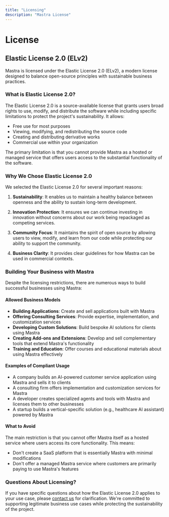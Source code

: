 ```yaml
---
title: "Licensing"
description: "Mastra License"
---
```


# License

## Elastic License 2.0 (ELv2)

Mastra is licensed under the Elastic License 2.0 (ELv2), a modern license designed to balance open-source principles with sustainable business practices.

### What is Elastic License 2.0?

The Elastic License 2.0 is a source-available license that grants users broad rights to use, modify, and distribute the software while including specific limitations to protect the project's sustainability. It allows:

- Free use for most purposes
- Viewing, modifying, and redistributing the source code
- Creating and distributing derivative works
- Commercial use within your organization

The primary limitation is that you cannot provide Mastra as a hosted or managed service that offers users access to the substantial functionality of the software.

### Why We Chose Elastic License 2.0

We selected the Elastic License 2.0 for several important reasons:

1. **Sustainability**: It enables us to maintain a healthy balance between openness and the ability to sustain long-term development.

2. **Innovation Protection**: It ensures we can continue investing in innovation without concerns about our work being repackaged as competing services.

3. **Community Focus**: It maintains the spirit of open source by allowing users to view, modify, and learn from our code while protecting our ability to support the community.

4. **Business Clarity**: It provides clear guidelines for how Mastra can be used in commercial contexts.

### Building Your Business with Mastra

Despite the licensing restrictions, there are numerous ways to build successful businesses using Mastra:

#### Allowed Business Models

- **Building Applications**: Create and sell applications built with Mastra
- **Offering Consulting Services**: Provide expertise, implementation, and customization services
- **Developing Custom Solutions**: Build bespoke AI solutions for clients using Mastra
- **Creating Add-ons and Extensions**: Develop and sell complementary tools that extend Mastra's functionality
- **Training and Education**: Offer courses and educational materials about using Mastra effectively

#### Examples of Compliant Usage

- A company builds an AI-powered customer service application using Mastra and sells it to clients
- A consulting firm offers implementation and customization services for Mastra
- A developer creates specialized agents and tools with Mastra and licenses them to other businesses
- A startup builds a vertical-specific solution (e.g., healthcare AI assistant) powered by Mastra

#### What to Avoid

The main restriction is that you cannot offer Mastra itself as a hosted service where users access its core functionality. This means:

- Don't create a SaaS platform that is essentially Mastra with minimal modifications
- Don't offer a managed Mastra service where customers are primarily paying to use Mastra's features

### Questions About Licensing?

If you have specific questions about how the Elastic License 2.0 applies to your use case, please [contact us](https://mastra.ai/contact) for clarification. We're committed to supporting legitimate business use cases while protecting the sustainability of the project.
